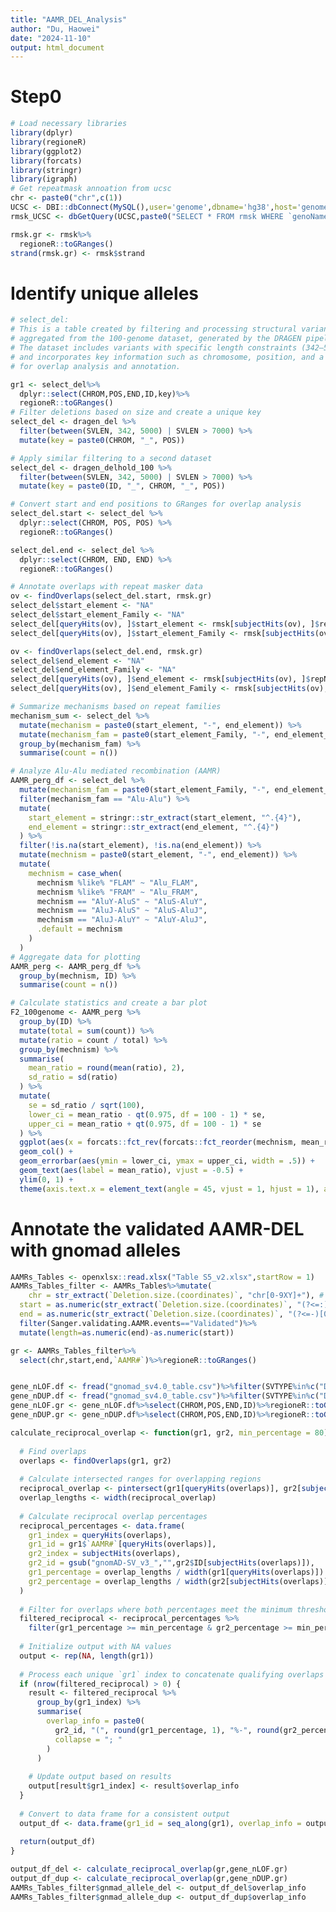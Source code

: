 ```yaml
---
title: "AAMR_DEL_Analysis"
author: "Du, Haowei"
date: "2024-11-10"
output: html_document
---
```

# Step0
```r
# Load necessary libraries
library(dplyr)
library(regioneR)
library(ggplot2)
library(forcats)
library(stringr)
library(igraph)
# Get repeatmask annoation from ucsc
chr <- paste0("chr",c(1))
UCSC <- DBI::dbConnect(MySQL(),user='genome',dbname='hg38',host='genome-mysql.cse.ucsc.edu')
rmsk_UCSC <- dbGetQuery(UCSC,paste0("SELECT * FROM rmsk WHERE `genoName` IN ('",paste0(chr,collapse = "','"),"') "))

rmsk.gr <- rmsk%>%
  regioneR::toGRanges()
strand(rmsk.gr) <- rmsk$strand
```

# Identify unique alleles
```r
# select_del:
# This is a table created by filtering and processing structural variant (SV) data 
# aggregated from the 100-genome dataset, generated by the DRAGEN pipeline. 
# The dataset includes variants with specific length constraints (342–5000 bp or >7000 bp)
# and incorporates key information such as chromosome, position, and a unique key
# for overlap analysis and annotation.

gr1 <- select_del%>%
  dplyr::select(CHROM,POS,END,ID,key)%>%
  regioneR::toGRanges()
# Filter deletions based on size and create a unique key
select_del <- dragen_del %>%
  filter(between(SVLEN, 342, 5000) | SVLEN > 7000) %>%
  mutate(key = paste0(CHROM, "_", POS))

# Apply similar filtering to a second dataset
select_del <- dragen_delhold_100 %>%
  filter(between(SVLEN, 342, 5000) | SVLEN > 7000) %>%
  mutate(key = paste0(ID, "_", CHROM, "_", POS))

# Convert start and end positions to GRanges for overlap analysis
select_del.start <- select_del %>%
  dplyr::select(CHROM, POS, POS) %>%
  regioneR::toGRanges()

select_del.end <- select_del %>%
  dplyr::select(CHROM, END, END) %>%
  regioneR::toGRanges()

# Annotate overlaps with repeat masker data
ov <- findOverlaps(select_del.start, rmsk.gr)
select_del$start_element <- "NA"
select_del$start_element_Family <- "NA"
select_del[queryHits(ov), ]$start_element <- rmsk[subjectHits(ov), ]$repName
select_del[queryHits(ov), ]$start_element_Family <- rmsk[subjectHits(ov), ]$repFamily

ov <- findOverlaps(select_del.end, rmsk.gr)
select_del$end_element <- "NA"
select_del$end_element_Family <- "NA"
select_del[queryHits(ov), ]$end_element <- rmsk[subjectHits(ov), ]$repName
select_del[queryHits(ov), ]$end_element_Family <- rmsk[subjectHits(ov), ]$repFamily

# Summarize mechanisms based on repeat families
mechanism_sum <- select_del %>%
  mutate(mechanism = paste0(start_element, "-", end_element)) %>%
  mutate(mechanism_fam = paste0(start_element_Family, "-", end_element_Family)) %>%
  group_by(mechanism_fam) %>%
  summarise(count = n())

# Analyze Alu-Alu mediated recombination (AAMR)
AAMR_perg_df <- select_del %>%
  mutate(mechanism_fam = paste0(start_element_Family, "-", end_element_Family)) %>%
  filter(mechanism_fam == "Alu-Alu") %>%
  mutate(
    start_element = stringr::str_extract(start_element, "^.{4}"),
    end_element = stringr::str_extract(end_element, "^.{4}")
  ) %>%
  filter(!is.na(start_element), !is.na(end_element)) %>%
  mutate(mechnism = paste0(start_element, "-", end_element)) %>%
  mutate(
    mechnism = case_when(
      mechnism %like% "FLAM" ~ "Alu_FLAM",
      mechnism %like% "FRAM" ~ "Alu_FRAM",
      mechnism == "AluY-AluS" ~ "AluS-AluY",
      mechnism == "AluJ-AluS" ~ "AluS-AluJ",
      mechnism == "AluJ-AluY" ~ "AluY-AluJ",
      .default = mechnism
    )
  )
# Aggregate data for plotting
AAMR_perg <- AAMR_perg_df %>%
  group_by(mechnism, ID) %>%
  summarise(count = n())

# Calculate statistics and create a bar plot
F2_100genome <- AAMR_perg %>%
  group_by(ID) %>%
  mutate(total = sum(count)) %>%
  mutate(ratio = count / total) %>%
  group_by(mechnism) %>%
  summarise(
    mean_ratio = round(mean(ratio), 2),
    sd_ratio = sd(ratio)
  ) %>%
  mutate(
    se = sd_ratio / sqrt(100),
    lower_ci = mean_ratio - qt(0.975, df = 100 - 1) * se,
    upper_ci = mean_ratio + qt(0.975, df = 100 - 1) * se
  ) %>%
  ggplot(aes(x = forcats::fct_rev(forcats::fct_reorder(mechnism, mean_ratio)), y = mean_ratio)) +
  geom_col() +
  geom_errorbar(aes(ymin = lower_ci, ymax = upper_ci, width = .5)) +
  geom_text(aes(label = mean_ratio), vjust = -0.5) +
  ylim(0, 1) +
  theme(axis.text.x = element_text(angle = 45, vjust = 1, hjust = 1), axis.title.x = element_blank())


```

# Annotate the validated AAMR-DEL with gnomad alleles
```r
AAMRs_Tables <- openxlsx::read.xlsx("Table S5_v2.xlsx",startRow = 1)
AAMRs_Tables_filter <- AAMRs_Tables%>%mutate(
    chr = str_extract(`Deletion.size.(coordinates)`, "chr[0-9XY]+"), # Extract chromosome
  start = as.numeric(str_extract(`Deletion.size.(coordinates)`, "(?<=:)[0-9]+")), # Extract start
  end = as.numeric(str_extract(`Deletion.size.(coordinates)`, "(?<=-)[0-9]+")))%>%
  filter(Sanger.validating.AAMR.events=="Validated")%>%
  mutate(length=as.numeric(end)-as.numeric(start))

gr <- AAMRs_Tables_filter%>%
  select(chr,start,end,`AAMR#`)%>%regioneR::toGRanges()


gene_nLOF.df <- fread("gnomad_sv4.0_table.csv")%>%filter(SVTYPE%in%c("DEL"))
gene_nDUP.df <- fread("gnomad_sv4.0_table.csv")%>%filter(SVTYPE%in%c("DUP"))
gene_nLOF.gr <- gene_nLOF.df%>%select(CHROM,POS,END,ID)%>%regioneR::toGRanges()
gene_nDUP.gr <- gene_nDUP.df%>%select(CHROM,POS,END,ID)%>%regioneR::toGRanges()

calculate_reciprocal_overlap <- function(gr1, gr2, min_percentage = 80) {
  
  # Find overlaps
  overlaps <- findOverlaps(gr1, gr2)
  
  # Calculate intersected ranges for overlapping regions
  reciprocal_overlap <- pintersect(gr1[queryHits(overlaps)], gr2[subjectHits(overlaps)])
  overlap_lengths <- width(reciprocal_overlap)
  
  # Calculate reciprocal overlap percentages
  reciprocal_percentages <- data.frame(
    gr1_index = queryHits(overlaps),
    gr1_id = gr1$`AAMR#`[queryHits(overlaps)],
    gr2_index = subjectHits(overlaps),
    gr2_id = gsub("gnomAD-SV_v3_","",gr2$ID[subjectHits(overlaps)]),
    gr1_percentage = overlap_lengths / width(gr1[queryHits(overlaps)]) * 100,
    gr2_percentage = overlap_lengths / width(gr2[subjectHits(overlaps)]) * 100
  )
  
  # Filter for overlaps where both percentages meet the minimum threshold
  filtered_reciprocal <- reciprocal_percentages %>%
    filter(gr1_percentage >= min_percentage & gr2_percentage >= min_percentage)
  
  # Initialize output with NA values
  output <- rep(NA, length(gr1))
  
  # Process each unique `gr1` index to concatenate qualifying overlaps
  if (nrow(filtered_reciprocal) > 0) {
    result <- filtered_reciprocal %>%
      group_by(gr1_index) %>%
      summarise(
        overlap_info = paste0(
          gr2_id, "(", round(gr1_percentage, 1), "%-", round(gr2_percentage, 1), "%)", 
          collapse = "; "
        )
      )
    
    # Update output based on results
    output[result$gr1_index] <- result$overlap_info
  }
  
  # Convert to data frame for a consistent output
  output_df <- data.frame(gr1_id = seq_along(gr1), overlap_info = output)
  
  return(output_df)
}

output_df_del <- calculate_reciprocal_overlap(gr,gene_nLOF.gr)
output_df_dup <- calculate_reciprocal_overlap(gr,gene_nDUP.gr)
AAMRs_Tables_filter$gnmad_allele_del <- output_df_del$overlap_info
AAMRs_Tables_filter$gnmad_allele_dup <- output_df_dup$overlap_info

```




